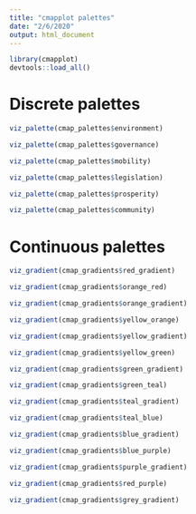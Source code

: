 ```yaml
---
title: "cmapplot palettes"
date: "2/6/2020"
output: html_document
---
```


```r
library(cmapplot)
devtools::load_all()
```


# Discrete palettes

```r
viz_palette(cmap_palettes$environment)
```

```r
viz_palette(cmap_palettes$governance)
```

```r
viz_palette(cmap_palettes$mobility)
```

```r
viz_palette(cmap_palettes$legislation)
```

```r
viz_palette(cmap_palettes$prosperity)
```

```r
viz_palette(cmap_palettes$community)
```


# Continuous palettes

```r
viz_gradient(cmap_gradients$red_gradient)
```

```r
viz_gradient(cmap_gradients$orange_red)
```

```r
viz_gradient(cmap_gradients$orange_gradient)
```

```r
viz_gradient(cmap_gradients$yellow_orange)
```

```r
viz_gradient(cmap_gradients$yellow_gradient)
```

```r
viz_gradient(cmap_gradients$yellow_green)
```

```r
viz_gradient(cmap_gradients$green_gradient)
```

```r
viz_gradient(cmap_gradients$green_teal)
```

```r
viz_gradient(cmap_gradients$teal_gradient)
```

```r
viz_gradient(cmap_gradients$teal_blue)
```

```r
viz_gradient(cmap_gradients$blue_gradient)
```

```r
viz_gradient(cmap_gradients$blue_purple)
```

```r
viz_gradient(cmap_gradients$purple_gradient)
```

```r
viz_gradient(cmap_gradients$red_purple)
```

```r
viz_gradient(cmap_gradients$grey_gradient)
```
